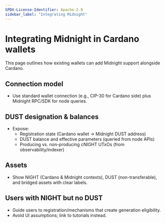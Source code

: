 ```yaml
---
SPDX-License-Identifier: Apache-2.0
sidebar_label: "Integrating Midnight"
---
```


# Integrating Midnight in Cardano wallets

This page outlines how existing wallets can add Midnight support alongside Cardano.

## Connection model

- Use standard wallet connection (e.g., CIP-30 for Cardano side) plus Midnight RPC/SDK for node queries.

## DUST designation & balances

- Expose:
  - Registration state (Cardano wallet → Midnight DUST address)
  - DUST balance and effective parameters (queried from node APIs)
  - Producing vs. non-producing cNIGHT UTxOs (from observability/indexer)

## Assets

- Show NIGHT (Cardano & Midnight contexts), DUST (non-transferable), and bridged assets with clear labels.

## Users with NIGHT but no DUST

- Guide users to registration/mechanisms that create generation eligibility.
- Avoid UI assumptions; link to tutorials instead.
